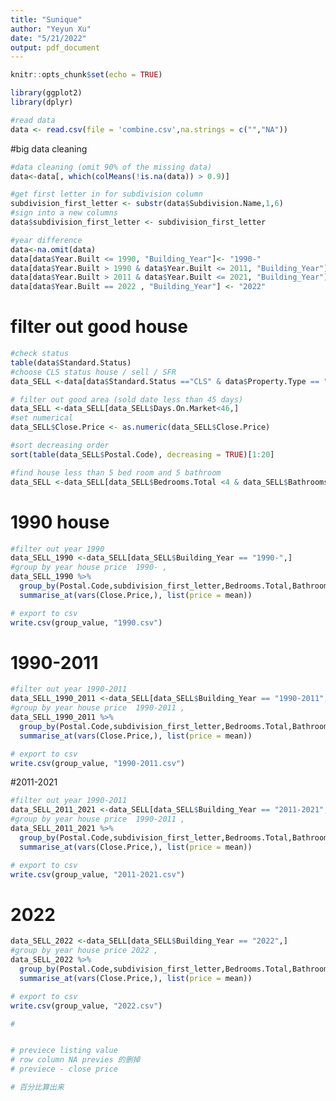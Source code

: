 ```yaml
---
title: "Sunique"
author: "Yeyun Xu"
date: "5/21/2022"
output: pdf_document
---
```


```r
knitr::opts_chunk$set(echo = TRUE)
```

```r
library(ggplot2)
library(dplyr)
```

```r
#read data
data <- read.csv(file = 'combine.csv',na.strings = c("","NA"))
```

#big data cleaning 
```r
#data cleaning (omit 90% of the missing data)
data<-data[, which(colMeans(!is.na(data)) > 0.9)]

#get first letter in for subdivision column
subdivision_first_letter <- substr(data$Subdivision.Name,1,6)
#sign into a new columns
data$subdivision_first_letter <- subdivision_first_letter

#year difference
data<-na.omit(data)
data[data$Year.Built <= 1990, "Building_Year"]<- "1990-"
data[data$Year.Built > 1990 & data$Year.Built <= 2011, "Building_Year"] <- "1990-2011"
data[data$Year.Built > 2011 & data$Year.Built <= 2021, "Building_Year"] <- "2011-2021"
data[data$Year.Built == 2022 , "Building_Year"] <- "2022"
```

# filter out good house
```r
#check status
table(data$Standard.Status)
#choose CLS status house / sell / SFR
data_SELL <-data[data$Standard.Status =="CLS" & data$Property.Type == "RESI" & data$Property.Sub.Type =="SFR",]

# filter out good area (sold date less than 45 days)
data_SELL <-data_SELL[data_SELL$Days.On.Market<46,]
#set numerical
data_SELL$Close.Price <- as.numeric(data_SELL$Close.Price)

#sort decreasing order
sort(table(data_SELL$Postal.Code), decreasing = TRUE)[1:20]
```

```r
#find house less than 5 bed room and 5 bathroom 
data_SELL <-data_SELL[data_SELL$Bedrooms.Total <4 & data_SELL$Bathrooms.Total.Decimal<3.5,]
```

# 1990 house
```r
#filter out year 1990
data_SELL_1990 <-data_SELL[data_SELL$Building_Year == "1990-",]
#group by year house price  1990- , 
data_SELL_1990 %>%
  group_by(Postal.Code,subdivision_first_letter,Bedrooms.Total,Bathrooms.Total.Decimal) %>%
  summarise_at(vars(Close.Price,), list(price = mean))

# export to csv
write.csv(group_value, "1990.csv")
```

# 1990-2011
```r
#filter out year 1990-2011
data_SELL_1990_2011 <-data_SELL[data_SELL$Building_Year == "1990-2011",]
#group by year house price  1990-2011 , 
data_SELL_1990_2011 %>%
  group_by(Postal.Code,subdivision_first_letter,Bedrooms.Total,Bathrooms.Total.Decimal) %>%
  summarise_at(vars(Close.Price,), list(price = mean))

# export to csv
write.csv(group_value, "1990-2011.csv")
```
#2011-2021
```r
#filter out year 1990-2011
data_SELL_2011_2021 <-data_SELL[data_SELL$Building_Year == "2011-2021",]
#group by year house price  1990-2011 , 
data_SELL_2011_2021 %>%
  group_by(Postal.Code,subdivision_first_letter,Bedrooms.Total,Bathrooms.Total.Decimal) %>%
  summarise_at(vars(Close.Price,), list(price = mean))

# export to csv
write.csv(group_value, "2011-2021.csv")
```
# 2022
```r
data_SELL_2022 <-data_SELL[data_SELL$Building_Year == "2022",]
#group by year house price 2022 , 
data_SELL_2022 %>%
  group_by(Postal.Code,subdivision_first_letter,Bedrooms.Total,Bathrooms.Total.Decimal) %>%
  summarise_at(vars(Close.Price,), list(price = mean))

# export to csv
write.csv(group_value, "2022.csv")
```


```r
# 
```

```r
```

```r
# previece listing value
# row column NA previes 的删掉
# previece - close price 

# 百分比算出来


```

